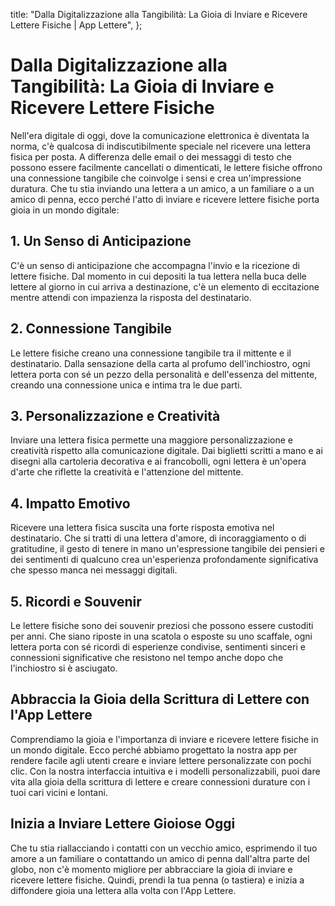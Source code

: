 
  title: "Dalla Digitalizzazione alla Tangibilità: La Gioia di Inviare e Ricevere Lettere Fisiche | App Lettere",
};

# Dalla Digitalizzazione alla Tangibilità: La Gioia di Inviare e Ricevere Lettere Fisiche

<MdxImage src="/blog/digital-tangible-joy-letters.jpg" alt="La Gioia di Inviare e Ricevere Lettere Fisiche" width={800} height={700} />

Nell'era digitale di oggi, dove la comunicazione elettronica è diventata la norma, c'è qualcosa di indiscutibilmente speciale nel ricevere una lettera fisica per posta. A differenza delle email o dei messaggi di testo che possono essere facilmente cancellati o dimenticati, le lettere fisiche offrono una connessione tangibile che coinvolge i sensi e crea un'impressione duratura. Che tu stia inviando una lettera a un amico, a un familiare o a un amico di penna, ecco perché l'atto di inviare e ricevere lettere fisiche porta gioia in un mondo digitale:

## 1. Un Senso di Anticipazione

C'è un senso di anticipazione che accompagna l'invio e la ricezione di lettere fisiche. Dal momento in cui depositi la tua lettera nella buca delle lettere al giorno in cui arriva a destinazione, c'è un elemento di eccitazione mentre attendi con impazienza la risposta del destinatario.

## 2. Connessione Tangibile

Le lettere fisiche creano una connessione tangibile tra il mittente e il destinatario. Dalla sensazione della carta al profumo dell'inchiostro, ogni lettera porta con sé un pezzo della personalità e dell'essenza del mittente, creando una connessione unica e intima tra le due parti.

## 3. Personalizzazione e Creatività

Inviare una lettera fisica permette una maggiore personalizzazione e creatività rispetto alla comunicazione digitale. Dai biglietti scritti a mano e ai disegni alla cartoleria decorativa e ai francobolli, ogni lettera è un'opera d'arte che riflette la creatività e l'attenzione del mittente.

## 4. Impatto Emotivo

Ricevere una lettera fisica suscita una forte risposta emotiva nel destinatario. Che si tratti di una lettera d'amore, di incoraggiamento o di gratitudine, il gesto di tenere in mano un'espressione tangibile dei pensieri e dei sentimenti di qualcuno crea un'esperienza profondamente significativa che spesso manca nei messaggi digitali.

## 5. Ricordi e Souvenir

Le lettere fisiche sono dei souvenir preziosi che possono essere custoditi per anni. Che siano riposte in una scatola o esposte su uno scaffale, ogni lettera porta con sé ricordi di esperienze condivise, sentimenti sinceri e connessioni significative che resistono nel tempo anche dopo che l'inchiostro si è asciugato.

## Abbraccia la Gioia della Scrittura di Lettere con l'App Lettere

Comprendiamo la gioia e l'importanza di inviare e ricevere lettere fisiche in un mondo digitale. Ecco perché abbiamo progettato la nostra app per rendere facile agli utenti creare e inviare lettere personalizzate con pochi clic. Con la nostra interfaccia intuitiva e i modelli personalizzabili, puoi dare vita alla gioia della scrittura di lettere e creare connessioni durature con i tuoi cari vicini e lontani.

## Inizia a Inviare Lettere Gioiose Oggi

Che tu stia riallacciando i contatti con un vecchio amico, esprimendo il tuo amore a un familiare o contattando un amico di penna dall'altra parte del globo, non c'è momento migliore per abbracciare la gioia di inviare e ricevere lettere fisiche. Quindi, prendi la tua penna (o tastiera) e inizia a diffondere gioia una lettera alla volta con l'App Lettere.
